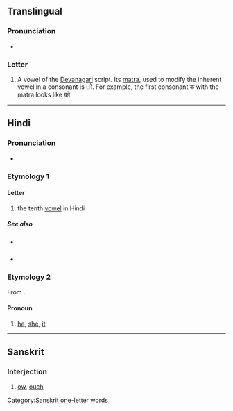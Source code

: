 {{character info}}
==Translingual==

===Pronunciation===
* {{IPA|mul|/oː/}}

===Letter===
{{mul-Deva|o}}

# A vowel of the [[Devanagari]] script. Its [[matra]], used to modify the inherent vowel in a consonant is &#x200c;&#x094B;. For example, the first consonant क with the matra looks like को.

----

==Hindi==

===Pronunciation===
* {{hi-IPA}}

===Etymology 1===

====Letter====
{{head|hi|letter}}

# the tenth [[vowel]] in Hindi

=====See also=====
* {{sense|matra}} {{l|hi|ो}}
* {{list:Devanagari script letters/hi}}

===Etymology 2===
From {{etyl|fa|hi}} {{m|fa|او}}.

====Pronoun====
{{hi-pron|ur=او|g=mf}}

# {{lb|hi|rare}} [[he]], [[she]], [[it]]

----

==Sanskrit==

===Interjection===
{{head|sa|interjection}}

# [[ow]], [[ouch]]

[[Category:Sanskrit one-letter words]]